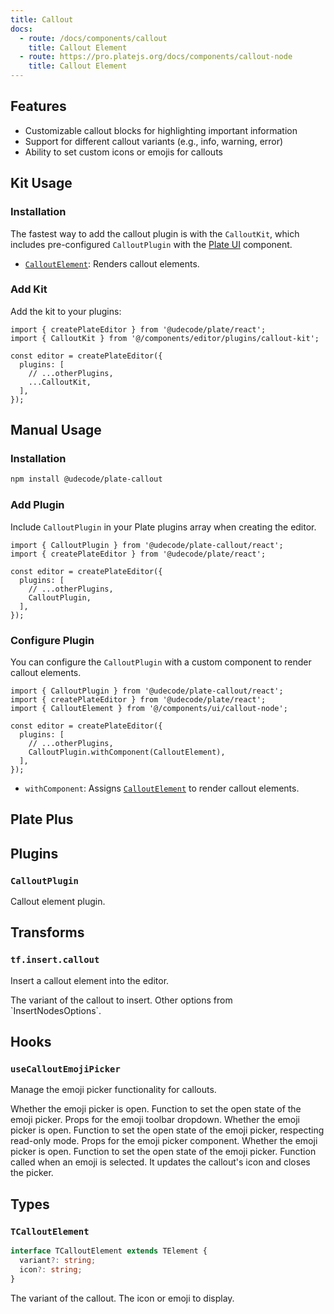 ```yaml
---
title: Callout
docs:
  - route: /docs/components/callout
    title: Callout Element
  - route: https://pro.platejs.org/docs/components/callout-node
    title: Callout Element
---
```


<ComponentPreview name="callout-demo" />

<PackageInfo>

## Features

- Customizable callout blocks for highlighting important information
- Support for different callout variants (e.g., info, warning, error)
- Ability to set custom icons or emojis for callouts

</PackageInfo>

## Kit Usage

<Steps>

### Installation

The fastest way to add the callout plugin is with the `CalloutKit`, which includes pre-configured `CalloutPlugin` with the [Plate UI](/docs/installation/plate-ui) component.

<ComponentSource name="callout-kit" />

- [`CalloutElement`](/docs/components/callout-node): Renders callout elements.

### Add Kit

Add the kit to your plugins:

```tsx
import { createPlateEditor } from '@udecode/plate/react';
import { CalloutKit } from '@/components/editor/plugins/callout-kit';

const editor = createPlateEditor({
  plugins: [
    // ...otherPlugins,
    ...CalloutKit,
  ],
});
```

</Steps>

## Manual Usage

<Steps>

### Installation

```bash
npm install @udecode/plate-callout
```

### Add Plugin

Include `CalloutPlugin` in your Plate plugins array when creating the editor.

```tsx
import { CalloutPlugin } from '@udecode/plate-callout/react';
import { createPlateEditor } from '@udecode/plate/react';

const editor = createPlateEditor({
  plugins: [
    // ...otherPlugins,
    CalloutPlugin,
  ],
});
```

### Configure Plugin

You can configure the `CalloutPlugin` with a custom component to render callout elements.

```tsx
import { CalloutPlugin } from '@udecode/plate-callout/react';
import { createPlateEditor } from '@udecode/plate/react';
import { CalloutElement } from '@/components/ui/callout-node';

const editor = createPlateEditor({
  plugins: [
    // ...otherPlugins,
    CalloutPlugin.withComponent(CalloutElement),
  ],
});
```

- `withComponent`: Assigns [`CalloutElement`](/docs/components/callout-node) to render callout elements.

</Steps>


## Plate Plus

<ComponentPreviewPro name="callout-pro" />

## Plugins

### `CalloutPlugin`

Callout element plugin.

## Transforms

### `tf.insert.callout`

Insert a callout element into the editor.

<API name="callout">
<APIOptions type="object">
  <APIItem name="variant" type="string" optional>
    The variant of the callout to insert.
  </APIItem>
  <APIItem name="...InsertNodesOptions" type="InsertNodesOptions<V>">
    Other options from `InsertNodesOptions`.
  </APIItem>
</APIOptions>
</API>

## Hooks

### `useCalloutEmojiPicker`

Manage the emoji picker functionality for callouts.

<API name="useCalloutEmojiPicker">
<APIOptions type="UseCalloutEmojiPickerOptions">
  <APIItem name="isOpen" type="boolean">
    Whether the emoji picker is open.
  </APIItem>
  <APIItem name="setIsOpen" type="(isOpen: boolean) => void">
    Function to set the open state of the emoji picker.
  </APIItem>
</APIOptions>

<APIReturns type="object">
  <APIItem name="emojiToolbarDropdownProps" type="object">
    Props for the emoji toolbar dropdown.
    <APISubList>
      <APISubListItem parent="emojiToolbarDropdownProps" name="isOpen" type="boolean">
        Whether the emoji picker is open.
      </APISubListItem>
      <APISubListItem parent="emojiToolbarDropdownProps" name="setIsOpen" type="(v: boolean) => void">
        Function to set the open state of the emoji picker, respecting read-only mode.
      </APISubListItem>
    </APISubList>
  </APIItem>
  <APIItem name="props" type="object">
    Props for the emoji picker component.
    <APISubList>
      <APISubListItem parent="props" name="isOpen" type="boolean">
        Whether the emoji picker is open.
      </APISubListItem>
      <APISubListItem parent="props" name="setIsOpen" type="(isOpen: boolean) => void">
        Function to set the open state of the emoji picker.
      </APISubListItem>
      <APISubListItem parent="props" name="onSelectEmoji" type="(options: { emojiValue?: any; icon?: any }) => void">
        Function called when an emoji is selected. It updates the callout's icon and closes the picker.
      </APISubListItem>
    </APISubList>
  </APIItem>
</APIReturns>
</API>

## Types

### `TCalloutElement`

```typescript
interface TCalloutElement extends TElement {
  variant?: string;
  icon?: string;
}
```

<API name="TCalloutElement">
<APIAttributes>
  <APIItem name="variant" type="string" optional>
    The variant of the callout.
  </APIItem>
  <APIItem name="icon" type="string" optional>
    The icon or emoji to display.
  </APIItem>
</APIAttributes>
</API>
